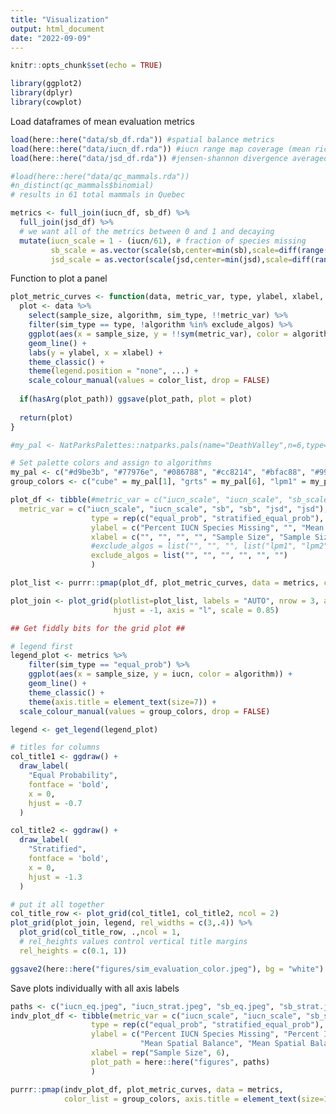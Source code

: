 ```yaml
---
title: "Visualization"
output: html_document
date: "2022-09-09"
---
```


```r
knitr::opts_chunk$set(echo = TRUE)
```

```r
library(ggplot2)
library(dplyr)
library(cowplot)
```

Load dataframes of mean evaluation metrics
```r
load(here::here("data/sb_df.rda")) #spatial balance metrics
load(here::here("data/iucn_df.rda")) #iucn range map coverage (mean richness)
load(here::here("data/jsd_df.rda")) #jensen-shannon divergence averaged across environmental variables

#load(here::here("data/qc_mammals.rda"))
#n_distinct(qc_mammals$binomial)
# results in 61 total mammals in Quebec

metrics <- full_join(iucn_df, sb_df) %>%
  full_join(jsd_df) %>%
  # we want all of the metrics between 0 and 1 and decaying 
  mutate(iucn_scale = 1 - (iucn/61), # fraction of species missing
         sb_scale = as.vector(scale(sb,center=min(sb),scale=diff(range(sb)))),
         jsd_scale = as.vector(scale(jsd,center=min(jsd),scale=diff(range(jsd)))))

```
Function to plot a panel
```r
plot_metric_curves <- function(data, metric_var, type, ylabel, xlabel, exclude_algos = NULL, color_list, plot_path = NULL, ...){
  plot <- data %>%
    select(sample_size, algorithm, sim_type, !!metric_var) %>%
    filter(sim_type == type, !algorithm %in% exclude_algos) %>%
    ggplot(aes(x = sample_size, y = !!sym(metric_var), color = algorithm)) +
    geom_line() +
    labs(y = ylabel, x = xlabel) +
    theme_classic() +
    theme(legend.position = "none", ...) +
    scale_colour_manual(values = color_list, drop = FALSE)
  
  if(hasArg(plot_path)) ggsave(plot_path, plot = plot)
  
  return(plot)
}

#my_pal <- NatParksPalettes::natparks.pals(name="DeathValley",n=6,type="discrete")

# Set palette colors and assign to algorithms
my_pal <- c("#d9be3b", "#77976e", "#086788", "#cc8214", "#bfac88", "#99adbf")
group_colors <- c("cube" = my_pal[1], "grts" = my_pal[6], "lpm1" = my_pal[3], "lpm2" = my_pal[4], "scps" = my_pal[2], "srs" = my_pal[5])

plot_df <- tibble(#metric_var = c("iucn_scale", "iucn_scale", "sb_scale", "sb_scale", "jsd_scale", "jsd_scale"),
  metric_var = c("iucn_scale", "iucn_scale", "sb", "sb", "jsd", "jsd"),
                  type = rep(c("equal_prob", "stratified_equal_prob"), 3),
                  ylabel = c("Percent IUCN Species Missing", "", "Mean Spatial Balance", "", "Mean Divergence", ""),
                  xlabel = c("", "", "", "", "Sample Size", "Sample Size"),
                  #exclude_algos = list("", "", "", list("lpm1", "lpm2", "scps"), "", "")
                  exclude_algos = list("", "", "", "", "", "")
                  )

plot_list <- purrr::pmap(plot_df, plot_metric_curves, data = metrics, color_list = group_colors, axis.title = element_text(size=7))

plot_join <- plot_grid(plotlist=plot_list, labels = "AUTO", nrow = 3, align = 'vh',
                       hjust = -1, axis = "l", scale = 0.85)

## Get fiddly bits for the grid plot ##

# legend first
legend_plot <- metrics %>%
    filter(sim_type == "equal_prob") %>%
    ggplot(aes(x = sample_size, y = iucn, color = algorithm)) +
    geom_line() +
    theme_classic() +
    theme(axis.title = element_text(size=7)) +
  scale_colour_manual(values = group_colors, drop = FALSE)

legend <- get_legend(legend_plot)

# titles for columns
col_title1 <- ggdraw() + 
  draw_label(
    "Equal Probability",
    fontface = 'bold',
    x = 0,
    hjust = -0.7
  )

col_title2 <- ggdraw() + 
  draw_label(
    "Stratified",
    fontface = 'bold',
    x = 0,
    hjust = -1.3
  )

# put it all together
col_title_row <- plot_grid(col_title1, col_title2, ncol = 2)
plot_grid(plot_join, legend, rel_widths = c(3,.4)) %>%
  plot_grid(col_title_row, .,ncol = 1,
  # rel_heights values control vertical title margins
  rel_heights = c(0.1, 1))

ggsave2(here::here("figures/sim_evaluation_color.jpeg"), bg = "white")
```
Save plots individually with all axis labels 
```r
paths <- c("iucn_eq.jpeg", "iucn_strat.jpeg", "sb_eq.jpeg", "sb_strat.jpeg", "jsd_eq.jpeg", "jsd_strat.jpeg")
indv_plot_df <- tibble(metric_var = c("iucn_scale", "iucn_scale", "sb_scale", "sb_scale", "jsd_scale", "jsd_scale"),
                  type = rep(c("equal_prob", "stratified_equal_prob"), 3),
                  ylabel = c("Percent IUCN Species Missing", "Percent IUCN Species Missing", 
                             "Mean Spatial Balance", "Mean Spatial Balance", "Mean Divergence", "Mean Divergence"),
                  xlabel = rep("Sample Size", 6),
                  plot_path = here::here("figures", paths)
                  )

purrr::pmap(indv_plot_df, plot_metric_curves, data = metrics, 
            color_list = group_colors, axis.title = element_text(size=15), axis.text=element_text(size=10))
```

